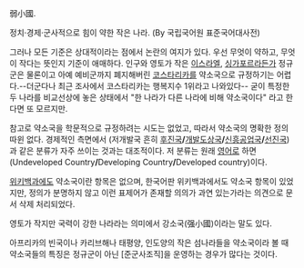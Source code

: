 弱小國.

정치·경제·군사적으로 힘이 약한 작은 나라. (By 국립국어원 표준국어대사전)

그러나 모든 기준은 상대적이라는 점에서 논란의 여지가 있다. 우선 무엇이 약하고, 무엇이 작다는 뜻인지 기준이 애매하다. 인구와 영토가 작은 [[이스라엘]], [[싱가포르]]라든가 정규군은 물론이고 아예 예비군까지 폐지해버린 [[코스타리카]]를 약소국으로 규정하기는 어렵다.--더군다나 최근 조사에서 코스타리카는 행복지수 1위라고 나와있다-- 굳이 특정한 두 나라를 비교선상에 놓은 상태에서 "한 나라가 다른 나라에 비해 약소국이다" 라고 한다면 또 모르지만. 

참고로 약소국을 학문적으로 규정하려는 시도는 없었고, 따라서 약소국의 명확한 정의 따윈 없다. 경제적인 측면에서 (저개발국 흔히 [[후진국]]'''/'''[[개발도상국]]'''/'''[[신흥공업국]]'''/'''[[선진국]])과 같은 분류가 자주 쓰이는 것과는 대조적이다. 저 분류는 원래 [[영어]]로 하면 (Undeveloped Country'''/'''Developing Country'''/'''Developed country)이다.

[[위키백과]]에도 약소국이란 항목은 없으며, 한국어판 위키백과에서도 약소국 항목이 있었지만, 정의가 분명하지 않고 이런 표제어가 존재할 의의가 과연 있는가라는 의견으로 문서 삭제 처리되었다.

영토가 작지만 국력이 강한 나라라는 의미에서 강소국(强小國)이라는 말도 있다.

아프리카의 빈국이나 카리브해나 태평양, 인도양의 작은 섬나라들을 약소국이라 볼 때 약소국들의 특징은 정규군이 아닌 [준군사조직]을 운영하는 경우가 많다는 것이다.
